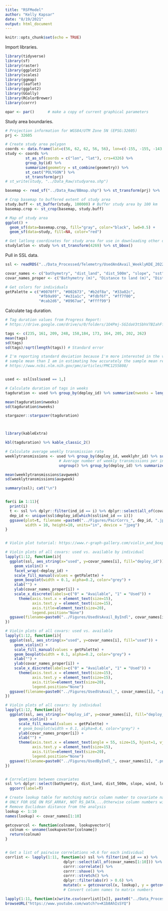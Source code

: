 ```yaml
---
title: "RSFModel"
author: "Kelly Kapsar"
date: "8/19/2021"
output: html_document
---
```


```r
knitr::opts_chunk$set(echo = TRUE)
```

Import libraries. 

```r
library(tidyverse)
library(sf)
library(raster)
library(ggplot2)
library(scales)
library(ggmap)
library(leaflet)
library(ggplot2)
library(GGally)
library(RColorBrewer)
library(corrr)

opar <- par()      # make a copy of current graphical parameters
```

Study area boundaries. 

```r
# Projection information for WGS84/UTM Zone 5N (EPSG:32605)
prj <- 32605

# Create study area polygon
coords <- data.frame(lat=c(56, 62, 62, 56, 56), lon=c(-155, -155, -143, -143, -155), id="study")
study <- coords %>% 
         st_as_sf(coords = c("lon", "lat"), crs=4326) %>% 
         group_by(id) %>% 
         summarize(geometry = st_combine(geometry)) %>%  
         st_cast("POLYGON") %>% 
         st_transform(prj)
# st_write(study, "../Data_Raw/studyarea.shp")

basemap <- read_sf("../Data_Raw/BBmap.shp") %>% st_transform(prj) %>%  st_buffer(0)

# Crop basemap to buffered extent of study area 
study.buff <- st_buffer(study, 100000) # Buffer study area by 100 km
basemap.crop <- st_crop(basemap, study.buff)

# Map of study area 
ggplot() +
  geom_sf(data=basemap.crop, fill="gray", color="black", lwd=0.5) +
  geom_sf(data=study, fill=NA, color="red")

# Get latlong coordinates for study area for use in downloading other data sets
studylatlon <- study %>% st_transform(4269) %>% st_bbox()

```

Pull in SSL data. 

```r

ssl <- readRDS("../Data_Processed/Telemetry/UsedAndAvail_WeeklyKDE_20220706.rds") 

covar_names <- c("bathymetry", "dist_land", "dist_500m", "slope", "sst", "wind", "logship", "logfish", "prox_fish_km", "prox_ship_km")
covar_names_proper <- c("Bathymetry (m)", "Distance to land (m)", "Distance to shelf break (m)", "Slope (degrees)", "Avg. sea surface\ntemperature (C)", "Avg. wind speed (m/s)", "Log(Shipping traffic (km))", "Log(Fishing traffic (km))", "LCP Distance to fishing (km)", "LCP Distance to shipping (km)")

# Get colors for individuals
getPalette = c("#0070ff", "#002673", "#b2df8a", "#33a02c",
               "#fb9a99", "#e31a1c", "#fdbf6f", "#ff7f00",
               "#cab2d6", "#8967ae", "#ffff99")
```

Calculate tag duration. 

```r
# Tag duration values from Progress Report: 
# https://drive.google.com/drive/u/0/folders/1O4Pmj-SGIdaV3tSbhV7BIahFfnsSEWLi

tags <- c(235, 161, 209, 248, 158,184, 173, 164, 205, 202, 262)  
mean(tags)
sd(tags)
sd(tags)/sqrt(length(tags)) # Standard error

# I'm reporting standard deviation because I'm more interested in the variability around the 
# sample mean than I am in estimating how accurately the sample mean reflects the true population mean. 
# https://www.ncbi.nlm.nih.gov/pmc/articles/PMC1255808/


used <- ssl[ssl$used == 1,]

# Calculate duration of tags in weeks 
tagduration <- used %>% group_by(deploy_id) %>% summarize(nweeks = length(unique(weeklyhr_id)))

mean(tagduration$nweeks)
sd(tagduration$nweeks)

stargazer::stargazer(tagduration)



library(kableExtra)

kbl(tagduration) %>% kable_classic_2()

# Calculate average weekly transmission rate
weeklytransmissions <- used %>% group_by(deploy_id, weeklyhr_id) %>% summarize(n = n()) %>% # Number of transmissions per week
                        # Average number of weekly transmissions per individual
                        ungroup() %>% group_by(deploy_id) %>% summarize(avgweek = mean(n)) 

mean(weeklytransmissions$avgweek)
sd(weeklytransmissions$avgweek)

```

```r

summary(ssl); cat("\n")


for(i in 1:11){
  print(i)
  t <- ssl %>% dplyr::filter(ind_id == i) %>% dplyr::select(all_of(covar_names)) %>% ggpairs()
  dep_id <- unique(ssl$deploy_id[which(ssl$ind_id == i)])
  ggsave(plot=t, filename =paste0("../Figures/PairCorrs_", dep_id, ".jpeg"), 
         width = 10, height=10, units="in", device = "jpeg")
}


# Violin plot tutorial: https://www.r-graph-gallery.com/violin_and_boxplot_ggplot2.html

# Violin plots of all covars: used vs. available by individual
lapply(1:12, function(i){
  ggplot(ssl, aes_string(x="used", y=covar_names[i], fill="deploy_id")) +
    geom_violin() +
    facet_wrap(~deploy_id) +
    scale_fill_manual(values = getPalette) +
    geom_boxplot(width = 0.1, alpha=0.2, color="grey") +
    xlab("") +
    ylab(covar_names_proper[i]) +
    scale_x_discrete(labels=c("0" = "Available", "1" = "Used")) +
      theme(axis.text.x = element_text(size=15), 
            axis.text.y = element_text(size=15),
            axis.title=element_text(size=20), 
            legend.position="None") 
  ggsave(filename=paste0("../Figures/UsedVsAvail_ByIndl", covar_names[i], ".png"), width = 10, height = 7, units="in")
})

# Violin plots of all covars: used vs. available 
lapply(1:12, function(i){
  ggplot(ssl, aes_string(x="used", y=covar_names[i], fill="used")) +
    geom_violin() +
    scale_fill_manual(values = getPalette) +
    geom_boxplot(width = 0.1, alpha=0.2, color="grey") +
    xlab("") +
    ylab(covar_names_proper[i]) +
    scale_x_discrete(labels=c("0" = "Available", "1" = "Used")) +
      theme(axis.text.x = element_text(size=15), 
            axis.text.y = element_text(size=15),
            axis.title=element_text(size=20), 
            legend.position="None") 
  ggsave(filename=paste0("../Figures/UsedVsAvail_", covar_names[i], ".png"), width = 10, height = 7, units="in")
})

# Violin plots of all covars: by individual
lapply(1:12, function(i){
  ggplot(ssl, aes_string(x="deploy_id", y=covar_names[i], fill="deploy_id")) +
      geom_violin() +
      scale_fill_manual(values = getPalette) +
      # geom_boxplot(width = 0.1, alpha=0.4, color="grey") +
      ylab(covar_names_proper[i]) +
      xlab("") +
      theme(axis.text.x = element_text(angle = 55, size=15, hjust=1, vjust=1), 
            axis.text.y = element_text(size=15),
            axis.title=element_text(size=20), 
            legend.position="None") 
  ggsave(filename=paste0("../Figures/UsedByIndl_", covar_names[i], ".png"), width = 10, height = 5, units="in")
})


# Correlations between covariates 
ssl %>% dplyr::select(bathymetry, dist_land, dist_500m, slope, wind, logfish, logship, sst, prox_ship_km, prox_fish_km)%>% 
  ggcorr(label=T)

```

```r
# Create lookup table for matching matrix column number to covariate name 
# ONLY FOR USE ON RSF_ARRAY, NOT RS_DATA....Otherwise column numbers will be messed up
# Remove Euclidean distance from the analysis 
lookup <- 1:10
names(lookup) <- covar_names[1:10]

getcovarcol <- function(colname, lookupvector){
  colnum <- unname(lookupvector[colname])
  return(colnum)
}


# Get a list of pairwise correlations >0.6 for each individual
corrlist <- lapply(1:11, function(x) ssl %>% filter(ind_id == x) %>% 
                          dplyr::select(all_of(covar_names[1:10])) %>% 
                          corrr::correlate() %>% 
                          corrr::shave() %>% 
                          corrr::stretch() %>% 
                          dplyr::filter(abs(r) > 0.6) %>% 
                          mutate(x = getcovarcol(x, lookup), y = getcovarcol(y, lookup)))
                          # Convert column names to matrix numbers

lapply(1:11, function(x)write.csv(corrlist[[x]], paste0("../Data_Processed/Telemetry/Corrs_", x, ".csv")))
browseURL("https://www.youtube.com/watch?v=K1b8AhIsSYQ")
```



